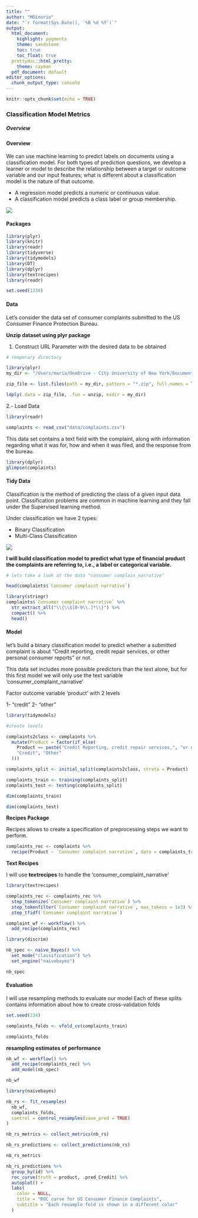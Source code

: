 ---
title: ""
author: "MGinorio"
date: "`r format(Sys.Date(), '%B %d %Y')`"
output:
  html_document:
    highlight: pygments
    theme: sandstone
    toc: true
    toc_float: true
  prettydoc::html_pretty:
    theme: cayman
  pdf_document: default
editor_options: 
  chunk_output_type: console
---


```{r setup, include=FALSE}
knitr::opts_chunk$set(echo = TRUE)
```

### Classification Model Metrics
##### Overview
### {.tabset .tabset-pills}

#### Overview

We can use machine learning to predict labels on documents using a classification model. For both types of prediction questions, we develop a learner or model to describe the relationship between a target or outcome variable and our input features; what is different about a classification model is the nature of that outcome.

- A regression model predicts a numeric or continuous value.
- A classification model predicts a class label or group membership.

![](Images/Class_2.PNG)


#### Packages

```{r packages, message=FALSE, warning=FALSE, eval=FALSE}

library(plyr)
library(knitr)
library(readr)
library(tidyverse)
library(tidymodels)
library(DT)
library(dplyr)
library(textrecipes)
library(readr)

set.seed(1234)

```


#### Data

Let’s consider the data set of consumer complaints submitted to the US Consumer Finance Protection Bureau.

**Unzip dataset using plyr package**

1. Construct URL Parameter with the desired data to be obtained

```{r plyr, warning=FALSE}
# temporary directory

library(plyr)
my_dir <- "/Users/maria/OneDrive - City University of New York/Documents/R/DATA 607/Projects/Project # 4/data"

zip_file <- list.files(path = my_dir, pattern = "*.zip", full.names = TRUE)

ldply(.data = zip_file, .fun = unzip, exdir = my_dir)

```


2.- Load Data

```{r load data}
library(readr)

complaints <- read_csv("data/complaints.csv")
```

This data set contains a text field with the complaint, along with information regarding what it was for, how and when it was filed, and the response from the bureau.

```{r glimpse data, warning=FALSE, message=FALSE}
library(dplyr)
glimpse(complaints)
```


#### Tidy Data

Classification is the method of predicting the class of a given input data point. Classification problems are common in machine learning and they fall under the Supervised learning method.

Under classification we have 2 types:

- Binary Classification
- Multi-Class Classification

![](Images/Class_1.PNG)


**I will build classification model to predict what type of financial product the complaints are referring to, i.e., a label or categorical variable.**


```{r tidy data}

# lets take a look at the data "consumer complain narrative"

head(complaints$`Consumer complaint narrative`)

```

```{r consumer narrative tidy, warning=FALSE}
library(stringr)
complaints$`Consumer complaint narrative` %>% 
  str_extract_all("\\{\\$[0-9\\.]*\\}") %>% 
  compact() %>% 
  head()
```


#### Model

let’s build a binary classification model to predict whether a submitted complaint is about “Credit reporting, credit repair services, or other personal consumer reports” or not.

This data set includes more possible predictors than the text alone, but for this first model we will only use the text variable 'consumer_complaint_narrative'

Factor outcome variable 'product' with 2 levels

1- "credit"
2- "other"

```{r levels, warning=FALSE, message=FALSE}
library(tidymodels)

#create levels

complaints2class <- complaints %>% 
  mutate(Product = factor(if_else(
    Product == paste("Credit Reporting, credit repair services,", "or other personal consumer reports"),
    "Credit", "Other"
  )))

```

```{r split training testing}
complaints_split <- initial_split(complaints2class, strata = Product)

complaints_train <- training(complaints_split)
complaints_test <- testing(complaints_split)

```

```{r train}
dim(complaints_train)
```

```{r test}

dim(complaints_test)
```

**Recipes Package**

Recipes allows to create a specification of preprocessing steps we want to perform.

```{r recipes}

complaints_rec <- complaints %>% 
  recipe(Product ~ `Consumer complaint narrative`, data = complaints_train)
```

**Text Recipes**

I will use **textrecipes** to handle the 'consumer_complaint_narrative'

```{r tokenize,  warning=FALSE}

library(textrecipes)

complaints_rec <- complaints_rec %>% 
  step_tokenize(`Consumer complaint narrative`) %>% 
  step_tokenfilter(`Consumer complaint narrative`, max_tokens = 1e3) %>% 
  step_tfidf(`Consumer complaint narrative`)

```

```{r workflow}
complaint_wf <- workflow() %>% 
  add_recipe(complaints_rec)
```

```{r discrim, warning=FALSE, message=FALSE}

library(discrim)

nb_spec <- naive_Bayes() %>% 
  set_mode("classification") %>% 
  set_engine("naivebayes")

nb_spec

```

#### Evaluation

I will use resampling methods to evaluate our model
Each of these splits contains information about how to create cross-validation folds

```{r}
set.seed(234)

complaints_folds <- vfold_cv(complaints_train)

complaints_folds
```

**resampling estimates of performance**

```{r resampling estimates}

nb_wf <- workflow() %>% 
  add_recipe(complaints_rec) %>% 
  add_model(nb_spec)

nb_wf

```

```{r model fitting, eval=FALSE}

library(naivebayes)

nb_rs <- fit_resamples(
  nb_wf,
  complaints_folds,
  control = control_resamples(save_pred = TRUE)
)

```

```{r collect metrics, eval=FALSE}

nb_rs_metrics <- collect_metrics(nb_rs)

nb_rs_predictions <- collect_predictions(nb_rs)


```

```{r performance metrics, eval=FALSE}
nb_rs_metrics
```

```{r, eval=FALSE}
nb_rs_predictions %>%
  group_by(id) %>%
  roc_curve(truth = product, .pred_Credit) %>%
  autoplot() +
  labs(
    color = NULL,
    title = "ROC curve for US Consumer Finance Complaints",
    subtitle = "Each resample fold is shown in a different color"
  )
```

